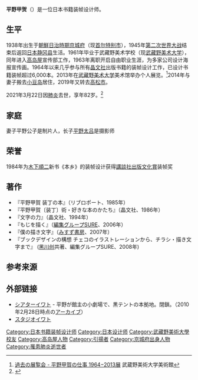 '''平野甲贺'''（{{bd|1938年||2021年|3月22日|catIdx=Hirano}}）是一位日本书籍装帧设计师。

== 生平 ==
1938年出生于[[朝鮮日治時期|朝鮮日治時期]][[京城府|京城府]]（现[[首尔特别市|首尔特别市]]），1945年[[第二次世界大战|第二次世界大战]]结束后返回[[日本|日本]][[静冈县|静冈县]]生活。1961年毕业于武藏野美术学校（现[[武藏野美术大学|武藏野美术大学]]），同年进入[[高岛屋|高岛屋]]宣传部工作，1963年离职开启自由职业生涯，为多家公司设计海报宣传画。1964年以来几乎参与所有[[晶文社|晶文社]]出版书籍的装帧设计工作，已设计书籍装帧超过6,000本。2013年在[[武藏野美术大学|武藏野美术大学]]美术馆举办个人展览。<ref>[http://mauml.musabi.ac.jp/museum/archives/6564 過去の展覧会 - 平野甲賀の仕事 1964−2013展] {{Wayback|url=http://mauml.musabi.ac.jp/museum/archives/6564 |date=20131224162028 }}武蔵野美術大学美術館</ref>2014年与妻子搬去[[小豆岛|小豆岛]]居住，2019年又转去[[高松市|高松市]]。

2021年3月22日因[[肺炎|肺炎]]去世，享年82岁。<ref>{{cite news | author= 石川友恵 | title= 装丁家の平野甲賀さん死去　「深夜特急」の題字手がける | newspaper= 朝日新聞 | url= https://www.asahi.com/articles/ASP3R6373P3RPTLC009.html | date= 2021-03-23 | accessdate= 2021-03-23 | archive-date= 2021-05-06 | archive-url= https://web.archive.org/web/20210506202744/https://www.asahi.com/articles/ASP3R6373P3RPTLC009.html | dead-url= no }}</ref>

==家庭==
妻子平野公子是制片人，长子[[平野太吕|平野太吕]]是摄影师

==荣誉==
1984年为[[木下順二|木下順二]]新书《本乡》的装帧设计获得[[講談社出版文化賞|講談社出版文化賞]]装帧奖

==著作 ==
* 『平野甲賀 装丁の本』（リブロポート、1985年）
* 『平野甲賀〔装丁〕術・好きな本のかたち』（晶文社、1986年）
* 『文字の力』（晶文社、1994年）
* 『もじを描く』（[[編集グループSURE|編集グループSURE]]、2006年）
* 『僕の描き文字』（[[みすず書房|みすず書房]]、2007年）
* 『ブックデザインの構想 チェコのイラストレーションから、チラシ・描き文字まで』 ([[黑川创|黑川创]]共著、編集グループSURE、2008年)

== 参考来源 ==
{{Reflist}}

== 外部链接 ==
* [https://web.archive.org/web/20100228181455/http://www.theatre-iwato.com/ シアターイワト] - 平野が館主の小劇場で、黒テントの本拠地。閉鎖。（2010年2月28日時点の[[インターネットアーカイブ|アーカイブ]]）
* [http://www.studio-iwato.com/studio/ スタジオイワト] {{Wayback|url=http://www.studio-iwato.com/studio/ |date=20131024153833 }}

{{DEFAULTSORT:Hirano Koka}}
[[Category:日本书籍装帧设计师|Category:日本书籍装帧设计师]]
[[Category:日本设计师|Category:日本设计师]]
[[Category:武藏野美術大學校友|Category:武藏野美術大學校友]]
[[Category:高岛屋人物|Category:高岛屋人物]]
[[Category:引揚者|Category:引揚者]]
[[Category:京城府出身人物|Category:京城府出身人物]]
[[Category:罹患肺炎逝世者|Category:罹患肺炎逝世者]]